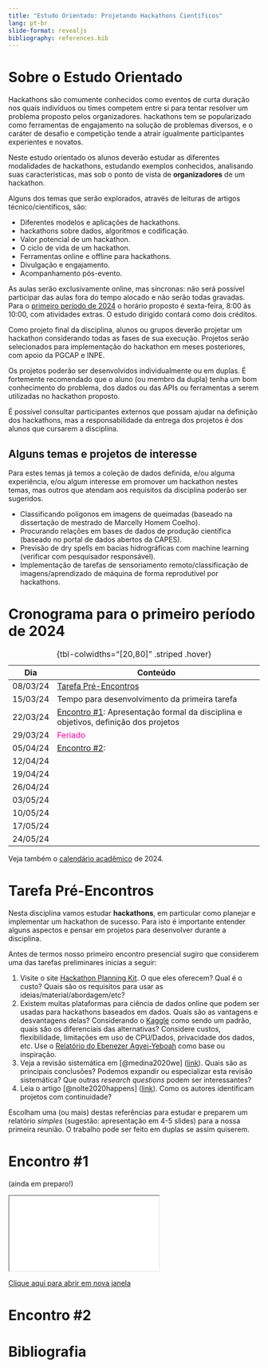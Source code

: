 ```yaml
---
title: "Estudo Orientado: Projetando Hackathons Científicos"
lang: pt-br
slide-format: revealjs
bibliography: references.bib
---
```


# Sobre o Estudo Orientado

Hackathons são comumente conhecidos como eventos de curta duração nos quais indivíduos ou times competem entre si para tentar resolver um problema proposto pelos organizadores. hackathons tem se popularizado como ferramentas de engajamento na solução de problemas diversos, e o caráter de desafio e competição tende a atrair igualmente participantes experientes e novatos.

Neste estudo orientado os alunos deverão estudar as diferentes modalidades de hackathons, estudando exemplos conhecidos, analisando suas características, mas sob o ponto de vista de **organizadores** de um hackathon.

Alguns dos temas que serão explorados, através de leituras de artigos técnico/científicos, são:

-   Diferentes modelos e aplicações de hackathons.
-   hackathons sobre dados, algoritmos e codificação.
-   Valor potencial de um hackathon.
-   O ciclo de vida de um hackathon.
-   Ferramentas online e offline para hackathons.
-   Divulgação e engajamento.
-   Acompanhamento pós-evento.

As aulas serão exclusivamente online, mas síncronas: não será possível participar das aulas fora do tempo alocado e não serão todas gravadas. Para o [primeiro período de 2024](https://www.gov.br/inpe/pt-br/area-conhecimento/posgraduacao/calendario-academico) o horário proposto é sexta-feira, 8:00 às 10:00, com atividades extras. O estudo dirigido contará como dois créditos.

Como projeto final da disciplina, alunos ou grupos deverão projetar um hackathon considerando todas as fases de sua execução. Projetos serão selecionados para implementação do hackathon em meses posteriores, com apoio da PGCAP e INPE.

Os projetos poderão ser desenvolvidos individualmente ou em duplas. É fortemente recomendado que o aluno (ou membro da dupla) tenha um bom conhecimento do problema, dos dados ou das APIs ou ferramentas a serem utilizadas no hackathon proposto.

É possível consultar participantes externos que possam ajudar na definição dos hackathons, mas a responsabilidade da entrega dos projetos é dos alunos que cursarem a disciplina.

## Alguns temas e projetos de interesse

Para estes temas já temos a coleção de dados definida, e/ou alguma experiência, e/ou algum interesse em promover um hackathon nestes temas, mas outros que atendam aos requisitos da disciplina poderão ser sugeridos.

-   Classificando polígonos em imagens de queimadas (baseado na dissertação de mestrado de Marcelly Homem Coelho).
-   Procurando relações em bases de dados de produção científica (baseado no portal de dados abertos da CAPES).
-   Previsão de dry spells em bacias hidrográficas com machine learning (verificar com pesquisador responsável).
-   Implementação de tarefas de sensoriamento remoto/classificação de imagens/aprendizado de máquina de forma reprodutível por hackathons.

# Cronograma para o primeiro período de 2024

| Dia      | Conteúdo                                                                             |
|----------|--------------------------------------------------------------------------------------|
| 08/03/24 | [Tarefa Pré-Encontros]                                                               |
| 15/03/24 | Tempo para desenvolvimento da primeira tarefa                                        |
| 22/03/24 | [Encontro #1]: Apresentação formal da disciplina e objetivos, definição dos projetos |
| 29/03/24 | [Feriado]{style="color:#ff00A0"}                                                     |
| 05/04/24 | [Encontro #2]:                                                                       |
| 12/04/24 |                                                                                      |
| 19/04/24 |                                                                                      |
| 26/04/24 |                                                                                      |
| 03/05/24 |                                                                                      |
| 10/05/24 |                                                                                      |
| 17/05/24 |                                                                                      |
| 24/05/24 |                                                                                      |

: {tbl-colwidths="\[20,80\]" .striped .hover}

Veja também o [calendário acadêmico](https://www.gov.br/inpe/pt-br/area-conhecimento/posgraduacao/calendario-academico) de 2024.

# Tarefa Pré-Encontros

Nesta disciplina vamos estudar **hackathons**, em particular como planejar e implementar um hackathon de sucesso. Para isto é importante entender alguns aspectos e pensar em projetos para desenvolver durante a disciplina.

Antes de termos nosso primeiro encontro presencial sugiro que considerem uma das tarefas preliminares inicias a seguir:

1.  Visite o site [Hackathon Planning Kit](https://hackathon-planning-kit.org/). O que eles oferecem? Qual é o custo? Quais são os requisitos para usar as ideias/material/abordagem/etc?
2.  Existem muitas plataformas para ciência de dados online que podem ser usadas para hackathons baseados em dados. Quais são as vantagens e desvantagens delas? Considerando o [Kaggle](https://www.kaggle.com/) como sendo um padrão, quais são os diferenciais das alternativas? Considere custos, flexibilidade, limitações em uso de CPU/Dados, privacidade dos dados, etc. Use o [Relatório do Ebenezer Agyei-Yeboah](Resources/RelatórioPCI.pdf) como base ou inspiração.
3.  Veja a revisão sistemática em [@medina2020we] ([link](Resources/Medina2020.pdf)). Quais são as principais conclusões? Podemos expandir ou especializar esta revisão sistemática? Que outras *research questions* podem ser interessantes?
4.  Leia o artigo [@nolte2020happens] ([link](Resources/Nolte2020.pdf)). Como os autores identificam projetos com continuidade?

Escolham uma (ou mais) destas referências para estudar e preparem um relatório *simples* (sugestão: apresentação em 4-5 slides) para a nossa primeira reunião. O trabalho pode ser feito em duplas se assim quiserem.

```{=html}
<!--
 Veja o video [Mini-curso: Bibliometria na prática com R e Bibliometrix](https://youtu.be/2XKsq_y9z_M)\] por Clayton Martins Pereira, que ensina como fazer uma análise bibliométrica a partir de palavras-chaves. 
 -->
```
# Encontro #1

(ainda em preparo!)

```{=html}
<iframe class="slide-deck" src="Hackathons-Aula01/"></iframe>
```
[Clique aqui para abrir em nova janela](Hackathons-Aula01/){target="_blank"}

# Encontro #2

# Bibliografia
